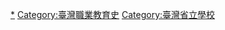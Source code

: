 {{catmore}}
[[Category:中華民國技術型高級中等學校|*]]
[[Category:臺灣職業教育史|Category:臺灣職業教育史]]
[[Category:臺灣省立學校|Category:臺灣省立學校]]